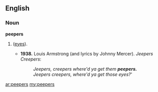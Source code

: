 ==English==

===Noun===
'''peepers'''

# {{plural of|peeper}} ([[eyes]]).
#* '''1938.''' Louis Armstrong (and lyrics by Johnny Mercer). ''Jeepers Creepers'':
#*: ''Jeepers, creepers where'd ya get them '''peepers.'''''
#*: ''Jeepers creepers, where'd ya get those eyes?'''

[[ar:peepers]]
[[my:peepers]]